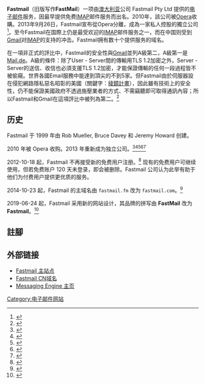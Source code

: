 {{Infobox website
| name                 = Fastmail
| logo                 = Fastmail logo 2019.svg
| screenshot           = 
| caption              = 
| collapsetext         = 
| url                  = {{URL|https://www.fastmail.com/}}
| slogan               = 
| commercial           = 是
| type                 = [[Webmail|Webmail]]、[[POP3|POP3]]、[[IMAP4|IMAP4]]
| registration         = 需要
| language             = 36種
| content_license      = 
| content_licence      = 
| programming language = 
| owner                = Fastmail Pty Ltd
| author               = 
| editor               = 
| launch_date          = {{Start date and age|1999}}<!--{{Start date and age|YYYY|MM|DD|df=yes/no}}-->
| revenue              = 
| ip                   = 
| current_status       = Online
| footnotes            = 
| logocaption          = 自 2019-06-24 起使用的新标志
}}
'''Fastmail'''（旧版写作'''FastMail'''）一项由[[澳大利亚|澳大利亚]]公司 Fastmail Pty Ltd 提供的[[电子邮件|电子邮件]]服务，因最早提供免费[[IMAP|IMAP]]邮件服务而出名。2010年，該公司被[[Opera_Software|Opera]]收購。2013年9月26日，Fastmail宣布從Opera分離，成為一家私人控股的獨立公司<ref>{{cite news |url=http://ceoworld.biz/ceo/2013/09/26/australian-based-email-provider-fastmail-became-a-privately-held-independent-company-29920932 |title=FastMail became a privately held independent company |publisher=CEOWORLD Magazine |accessdate=2013-09-26 |deadurl=yes |archiveurl=https://web.archive.org/web/20130928014101/http://ceoworld.biz/ceo/2013/09/26/australian-based-email-provider-fastmail-became-a-privately-held-independent-company-29920932 |archivedate=2013-09-28 }}</ref>。至今Fastmail在国際上仍是最受欢迎的[[IMAP|IMAP]]邮件服务之一，而在中国则受到[[Gmail|Gmail]]对[[IMAP|IMAP]]的支持的冲击。Fastmail拥有数十个提供服务的域名。

在一項非正式的評比中，Fastmail的安全性與[[Gmail|Gmail]]並列A級第二，A級第一是[https://Mail.de Mail.de]{{Wayback|url=https://mail.de/ |date=20200901024215 }}。A級的條件：除了User - Server間的傳輸用TLS 1.2加密之外，Server - Server的送信、收信也必須支援TLS 1.2加密，才能保證傳輸的任何一段過程皆不被偷窺。世界各國Email服務中能達到頂尖的不到5家。但Fastmail由於伺服器設在侵犯網路隱私惡名昭彰的美國（關鍵字：[[稜鏡計畫|稜鏡計畫]]），因此雖有技術上的安全性，仍不能保證美國政府不透過施壓業者的方式、不需竊聽即可取得通訊內容；所以Fastmail和Gmail在這項評比中被列為第二。<ref>{{cite web|title=Email大小事：安全性、加密技術、服務業者的選擇|url=http://rechtsgut.pixnet.net/blog/post/31156447-email%E5%A4%A7%E5%B0%8F%E4%BA%8B%EF%BC%9A%E5%AE%89%E5%85%A8%E6%80%A7%E3%80%81%E5%8A%A0%E5%AF%86%E6%8A%80%E8%A1%93%E3%80%81%E6%9C%8D%E5%8B%99%E6%A5%AD%E8%80%85%E7%9A%84|accessdate=2013-09-20|date=2013-09-09|work=披星戴月 後知後覺|archiveurl=https://web.archive.org/web/20131031114759/http://rechtsgut.pixnet.net/blog/post/31156447-email%E5%A4%A7%E5%B0%8F%E4%BA%8B%EF%BC%9A%E5%AE%89%E5%85%A8%E6%80%A7%E3%80%81%E5%8A%A0%E5%AF%86%E6%8A%80%E8%A1%93%E3%80%81%E6%9C%8D%E5%8B%99%E6%A5%AD%E8%80%85%E7%9A%84|archivedate=2013-10-31|deadurl=yes}}</ref>{{Better source|reason=此段描述的“评比”来自2013年的一篇个人博客。建议替换为近期权威机构的评比。|date=2021年7月}}

==历史==

Fastmail 于 1999 年由 Rob Mueller, Bruce Davey 和 Jeremy Howard 创建。

2010 年被 Opera 收购。2013 年重新成为独立公司。<ref>{{cite news|url=https://www.theregister.co.uk/2010/04/30/fastmail_fm_opera/|title=Opera targets mobile with email acquisition|work=[[The_Register|The Register]]|accessdate=16 September 2010|archive-date=2017-08-10|archive-url=https://web.archive.org/web/20170810170459/https://www.theregister.co.uk/2010/04/30/fastmail_fm_opera/|dead-url=no}}</ref><ref>{{cite news|url=http://www.arnnet.com.au/article/345171/opera_software_purchases_melbourne-based_email_provider/?fp=4&fpid=56736|title=Opera Software purchases Melbourne-based email provider|website=Arnnet.com.au|accessdate=16 September 2010|archive-date=2017-08-10|archive-url=https://web.archive.org/web/20170810210248/https://www.arnnet.com.au/article/345171/opera_software_purchases_melbourne-based_email_provider/?fp=4&fpid=56736|dead-url=no}}</ref><ref>{{cite web |url=http://www.opera.com/press/releases/2010/04/30/ |title=Opera acquires Fastmail.fm |website=Opera.com |date=2010-04-30 |accessdate=2016-12-06 |archive-url=https://www.webcitation.org/66XFSb8PF?url=http://www.opera.com/press/releases/2010/04/30/ |archive-date=2012-03-29 |dead-url=yes }}</ref><ref name="FMB">{{cite web|title=FastMail.FM has been acquired by Opera Software|url=http://blog.fastmail.com/2010/04/30/fastmail-fm-has-been-acquired-by-opera-software/|website=Blog.fastmail.com|accessdate=21 August 2010|archive-date=2014-12-27|archive-url=https://web.archive.org/web/20141227202249/http://blog.fastmail.com/2010/04/30/fastmail-fm-has-been-acquired-by-opera-software/|dead-url=no}}</ref><ref><!-- Yes, corporate blogs can be considered reliable sources.--> {{cite web|title=Exciting news: FastMail staff purchase the business from Opera|url=https://blog.fastmail.com/2013/09/25/exciting-news-fastmail-staff-purchase-the-business-from-opera/|website=Blog.fastmail.com|accessdate=18 July 2016|archive-date=2017-07-06|archive-url=https://web.archive.org/web/20170706171951/https://blog.fastmail.com/2013/09/25/exciting-news-fastmail-staff-purchase-the-business-from-opera/|dead-url=no}}</ref>

2012-10-18 起，Fastmail 不再接受新的免费用户注册。<ref>{{cite web|url=http://blog.fastmail.com/2012/10/18/changes-to-fastmail-service-levels/|title=Changes to FastMail service levels|website=Blog.fastmail.com|accessdate=2016-12-06|archive-date=2016-10-20|archive-url=https://web.archive.org/web/20161020141056/https://blog.fastmail.com/2012/10/18/changes-to-fastmail-service-levels/|dead-url=no}}</ref> 现有的免费用户可继续使用，但若免费账户 120 天未登录，即会被删除。Fastmail 公司认为此举有助于他们为付费用户提供更优质的服务。

2014-10-23 起，Fastmail 的主域名由 <code>fastmail.fm</code> 改为 <code>fastmail.com</code>。<ref>{{cite web|url=http://blog.fastmail.com/2014/10/23/fastmail-has-moved-to-fastmail-com-fastmail-com-email-addresses-now-available/|title=FastMail has moved to fastmail.com, @fastmail.com email addresses now available|website=Blog.fastmail.com|accessdate=2016-12-06|archive-date=2016-12-20|archive-url=https://web.archive.org/web/20161220235810/https://blog.fastmail.com/2014/10/23/fastmail-has-moved-to-fastmail-com-fastmail-com-email-addresses-now-available/|dead-url=no}}</ref>

2019-06-24 起，Fastmail 采用新的网站设计，其品牌的拼写由 '''FastMail''' 改为 '''Fastmail'''。<ref>{{Cite web|url=https://fastmail.blog/2019/06/24/fastmail-new-logo/|title=A new look, logo, and website for Fastmail|website=Fastmail Blog|access-date=2019-06-25|archive-date=2019-06-25|archive-url=https://web.archive.org/web/20190625012731/https://fastmail.blog/2019/06/24/fastmail-new-logo/|dead-url=no}}</ref>

==註腳==
{{reflist}}

== 外部链接 ==
* [https://www.fastmail.fm/ Fastmail 主站点]{{Wayback|url=https://www.fastmail.fm/ |date=20141022065151 }}
* [https://web.archive.org/web/20120414145348/http://www.fastmail.cn/ Fastmail CN域名]
* [https://web.archive.org/web/20080606052848/http://www.messagingengine.com/ Messaging Engine 主页]

[[Category:电子邮件网站|Category:电子邮件网站]]